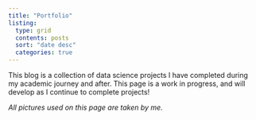 ```yaml
---
title: "Portfolio"
listing:
  type: grid
  contents: posts
  sort: "date desc"
  categories: true
---
```


This blog is a collection of data science projects I have completed during my academic journey and after. This page is a work in progress, and will develop as I continue to complete projects!

*All pictures used on this page are taken by me.*
